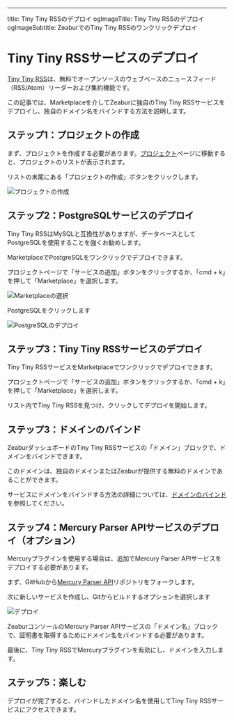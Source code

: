 ---
title: Tiny Tiny RSSのデプロイ
ogImageTitle: Tiny Tiny RSSのデプロイ
ogImageSubtitle: ZeaburでのTiny Tiny RSSのワンクリックデプロイ

# Tiny Tiny RSSサービスのデプロイ

[Tiny Tiny RSS](https://tt-rss.org/)は、無料でオープンソースのウェブベースのニュースフィード（RSS/Atom）リーダーおよび集約機能です。

この記事では、Marketplaceを介してZeaburに独自のTiny Tiny RSSサービスをデプロイし、独自のドメイン名をバインドする方法を説明します。

## ステップ1：プロジェクトの作成

まず、プロジェクトを作成する必要があります。[プロジェクト](https://dash.zeabur.com/projects)ページに移動すると、プロジェクトのリストが表示されます。

リストの末尾にある「プロジェクトの作成」ボタンをクリックします。

![プロジェクトの作成](/deploy/common/create-project.en-US.png)

## ステップ2：PostgreSQLサービスのデプロイ

Tiny Tiny RSSはMySQLと互換性がありますが、データベースとしてPostgreSQLを使用することを強くお勧めします。

MarketplaceでPostgreSQLをワンクリックでデプロイできます。

プロジェクトページで「サービスの追加」ボタンをクリックするか、「cmd + k」を押して「Marketplace」を選択します。

![Marketplaceの選択](/deploy/common/select-service.en-US.png)

PostgreSQLをクリックします

![PostgreSQLのデプロイ](/marketplace/postgresql/deploy.png)

## ステップ3：Tiny Tiny RSSサービスのデプロイ

Tiny Tiny RSSサービスをMarketplaceでワンクリックでデプロイできます。

プロジェクトページで「サービスの追加」ボタンをクリックするか、「cmd + k」を押して「Marketplace」を選択します。

リスト内でTiny Tiny RSSを見つけ、クリックしてデプロイを開始します。

## ステップ3：ドメインのバインド

ZeaburダッシュボードのTiny Tiny RSSサービスの「ドメイン」ブロックで、ドメインをバインドできます。

このドメインは、独自のドメインまたはZeaburが提供する無料のドメインであることができます。

サービスにドメインをバインドする方法の詳細については、[ドメインのバインド](../deploy/domain-binding)を参照してください。

## ステップ4：Mercury Parser APIサービスのデプロイ（オプション）

Mercuryプラグインを使用する場合は、追加でMercury Parser APIサービスをデプロイする必要があります。

まず、GitHubから[Mercury Parser API](https://github.com/HenryQW/mercury-parser-api)リポジトリをフォークします。

次に新しいサービスを作成し、Gitからビルドするオプションを選択します

![デプロイ](/deploy/common/select-service.en-US.png)

ZeaburコンソールのMercury Parser APIサービスの「ドメイン名」ブロックで、証明書を取得するためにドメイン名をバインドする必要があります。

最後に、Tiny Tiny RSSでMercuryプラグインを有効にし、ドメインを入力します。

## ステップ5：楽しむ

デプロイが完了すると、バインドしたドメイン名を使用してTiny Tiny RSSサービスにアクセスできます。